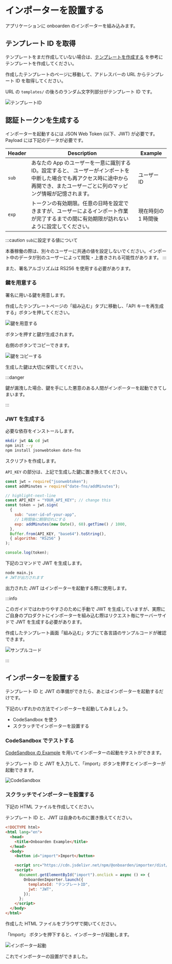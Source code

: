 
# インポーターを設置する

アプリケーションに onboarden のインポーターを組み込みます。

## テンプレート ID を取得

テンプレートをまだ作成していない場合は、[テンプレートを作成する](/getting-started/make-a-template) を参考にテンプレートを作成してください。

作成したテンプレートのページに移動して、アドレスバーの URL からテンプレート ID を取得してください。

URL の `templates/` の後ろのランダム文字列部分がテンプレート ID です。

![テンプレートID](/docs/テンプレートID.png)

## 認証トークンを生成する

インポーターを起動するには JSON Web Token (以下、JWT) が必要です。
Payload には下記のデータが必要です。

| Header | Description                                                                                                                                                                         | Example             |
| ------ | ----------------------------------------------------------------------------------------------------------------------------------------------------------------------------------- | ------------------- |
| `sub`  | あなたの App のユーザーを一意に識別する ID。設定すると、 ユーザーがインポートを中断した場合でも再アクセス時に途中から再開でき、またユーザーごとに列のマッピング情報が記憶されます。 | ユーザー ID         |
| `exp`  | トークンの有効期限。任意の日時を設定できますが、ユーザーによるインポート作業が完了するまでの間に有効期限が訪れないように設定してください。                                          | 現在時刻の 1 時間後 |

:::caution
`sub`に設定する値について

本番稼働の際は、別々のユーザーに共通の値を設定しないでください。インポート中のデータが別のユーザーによって閲覧・上書きされる可能性があります。
:::

また、署名アルゴリズムは RS256 を使用する必要があります。

### 鍵を用意する

署名に用いる鍵を用意します。

作成したテンプレートページの「組み込む」タブに移動し、「API キーを再生成する」ボタンを押してください。

![鍵を用意する](/docs/鍵を用意する.png)

ボタンを押すと鍵が生成されます。

右側のボタンでコピーできます。

![鍵をコピーする](/docs/鍵をコピーする.png)

生成した鍵は大切に保管してください。

:::danger

鍵が漏洩した場合、鍵を手にした悪意のある人間がインポーターを起動できてしまいます。

:::

### JWT を生成する

必要な依存をインストールします。

```bash
mkdir jwt && cd jwt
npm init --y
npm install jsonwebtoken date-fns
```

スクリプトを作成します。

`API_KEY` の部分は、上記で生成した鍵に置き換えてください。

```js title=main.js
const jwt = require("jsonwebtoken");
const addMinutes = require("date-fns/addMinutes");

// highlight-next-line
const API_KEY = "YOUR_API_KEY"; // change this
const token = jwt.sign(
  {
    sub: "user-id-of-your-app",
    // 1時間後に期限切れにする
    exp: addMinutes(new Date(), 60).getTime() / 1000,
  },
  Buffer.from(API_KEY, "base64").toString(),
  { algorithm: "RS256" }
);

console.log(token);
```

下記のコマンドで JWT を生成します。

```bash
node main.js
# JWTが出力されます
```

出力された JWT はインポーターを起動する際に使用します。

:::info

このガイドではわかりやすさのために手動で JWT を生成していますが、実際にご自身のプロダクトにインポーターを組み込む際はリクエスト毎にサーバーサイドで JWT を生成する必要があります。

作成したテンプレート画面「組み込む」タブにて各言語のサンプルコードが確認できます。

![サンプルコード](/docs/サンプルコード.png)

:::

## インポーターを設置する

テンプレート ID と JWT の準備ができたら、あとはインポーターを起動するだけです。

下記のいずれかの方法でインポーターを起動してみましょう。

- CodeSandbox を使う
- スクラッチでインポーターを設置する

### CodeSandbox でテストする

[CodeSandbox の Example](https://codesandbox.io/s/onboarden-importer-sample-pzm18d) を用いてインポーターの起動をテストができます。

テンプレート ID と JWT を入力して、「import」ボタンを押すとインポーターが起動できます。

![CodeSandbox](/docs/CodeSandbox.png)

### スクラッチでインポーターを設置する

下記の HTML ファイルを作成してください。

テンプレート ID と、JWT は自身のものに置き換えてください。

```html title=index.html
<!DOCTYPE html>
<html lang="en">
  <head>
    <title>Onboarden Example</title>
  </head>
  <body>
    <button id="import">Import</button>

    <script src="https://cdn.jsdelivr.net/npm/@onboarden/importer/dist/browser/onboarden-importer.min.js"></script>
    <script>
      document.getElementById("import").onclick = async () => {
        OnboardenImporter.launch({
          templateId: "テンプレートID",
          jwt: "JWT",
        });
      };
    </script>
  </body>
</html>
```

作成した HTML ファイルをブラウザで開いてください。

「Import」 ボタンを押下すると、インポーターが起動します。

![インポーター起動](/docs/インポーター起動.png)

これでインポーターの設置ができました。
